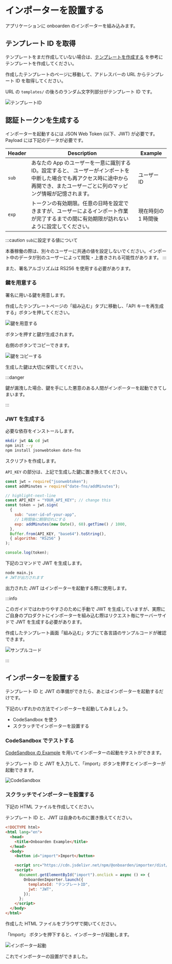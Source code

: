 
# インポーターを設置する

アプリケーションに onboarden のインポーターを組み込みます。

## テンプレート ID を取得

テンプレートをまだ作成していない場合は、[テンプレートを作成する](/getting-started/make-a-template) を参考にテンプレートを作成してください。

作成したテンプレートのページに移動して、アドレスバーの URL からテンプレート ID を取得してください。

URL の `templates/` の後ろのランダム文字列部分がテンプレート ID です。

![テンプレートID](/docs/テンプレートID.png)

## 認証トークンを生成する

インポーターを起動するには JSON Web Token (以下、JWT) が必要です。
Payload には下記のデータが必要です。

| Header | Description                                                                                                                                                                         | Example             |
| ------ | ----------------------------------------------------------------------------------------------------------------------------------------------------------------------------------- | ------------------- |
| `sub`  | あなたの App のユーザーを一意に識別する ID。設定すると、 ユーザーがインポートを中断した場合でも再アクセス時に途中から再開でき、またユーザーごとに列のマッピング情報が記憶されます。 | ユーザー ID         |
| `exp`  | トークンの有効期限。任意の日時を設定できますが、ユーザーによるインポート作業が完了するまでの間に有効期限が訪れないように設定してください。                                          | 現在時刻の 1 時間後 |

:::caution
`sub`に設定する値について

本番稼働の際は、別々のユーザーに共通の値を設定しないでください。インポート中のデータが別のユーザーによって閲覧・上書きされる可能性があります。
:::

また、署名アルゴリズムは RS256 を使用する必要があります。

### 鍵を用意する

署名に用いる鍵を用意します。

作成したテンプレートページの「組み込む」タブに移動し、「API キーを再生成する」ボタンを押してください。

![鍵を用意する](/docs/鍵を用意する.png)

ボタンを押すと鍵が生成されます。

右側のボタンでコピーできます。

![鍵をコピーする](/docs/鍵をコピーする.png)

生成した鍵は大切に保管してください。

:::danger

鍵が漏洩した場合、鍵を手にした悪意のある人間がインポーターを起動できてしまいます。

:::

### JWT を生成する

必要な依存をインストールします。

```bash
mkdir jwt && cd jwt
npm init --y
npm install jsonwebtoken date-fns
```

スクリプトを作成します。

`API_KEY` の部分は、上記で生成した鍵に置き換えてください。

```js title=main.js
const jwt = require("jsonwebtoken");
const addMinutes = require("date-fns/addMinutes");

// highlight-next-line
const API_KEY = "YOUR_API_KEY"; // change this
const token = jwt.sign(
  {
    sub: "user-id-of-your-app",
    // 1時間後に期限切れにする
    exp: addMinutes(new Date(), 60).getTime() / 1000,
  },
  Buffer.from(API_KEY, "base64").toString(),
  { algorithm: "RS256" }
);

console.log(token);
```

下記のコマンドで JWT を生成します。

```bash
node main.js
# JWTが出力されます
```

出力された JWT はインポーターを起動する際に使用します。

:::info

このガイドではわかりやすさのために手動で JWT を生成していますが、実際にご自身のプロダクトにインポーターを組み込む際はリクエスト毎にサーバーサイドで JWT を生成する必要があります。

作成したテンプレート画面「組み込む」タブにて各言語のサンプルコードが確認できます。

![サンプルコード](/docs/サンプルコード.png)

:::

## インポーターを設置する

テンプレート ID と JWT の準備ができたら、あとはインポーターを起動するだけです。

下記のいずれかの方法でインポーターを起動してみましょう。

- CodeSandbox を使う
- スクラッチでインポーターを設置する

### CodeSandbox でテストする

[CodeSandbox の Example](https://codesandbox.io/s/onboarden-importer-sample-pzm18d) を用いてインポーターの起動をテストができます。

テンプレート ID と JWT を入力して、「import」ボタンを押すとインポーターが起動できます。

![CodeSandbox](/docs/CodeSandbox.png)

### スクラッチでインポーターを設置する

下記の HTML ファイルを作成してください。

テンプレート ID と、JWT は自身のものに置き換えてください。

```html title=index.html
<!DOCTYPE html>
<html lang="en">
  <head>
    <title>Onboarden Example</title>
  </head>
  <body>
    <button id="import">Import</button>

    <script src="https://cdn.jsdelivr.net/npm/@onboarden/importer/dist/browser/onboarden-importer.min.js"></script>
    <script>
      document.getElementById("import").onclick = async () => {
        OnboardenImporter.launch({
          templateId: "テンプレートID",
          jwt: "JWT",
        });
      };
    </script>
  </body>
</html>
```

作成した HTML ファイルをブラウザで開いてください。

「Import」 ボタンを押下すると、インポーターが起動します。

![インポーター起動](/docs/インポーター起動.png)

これでインポーターの設置ができました。
